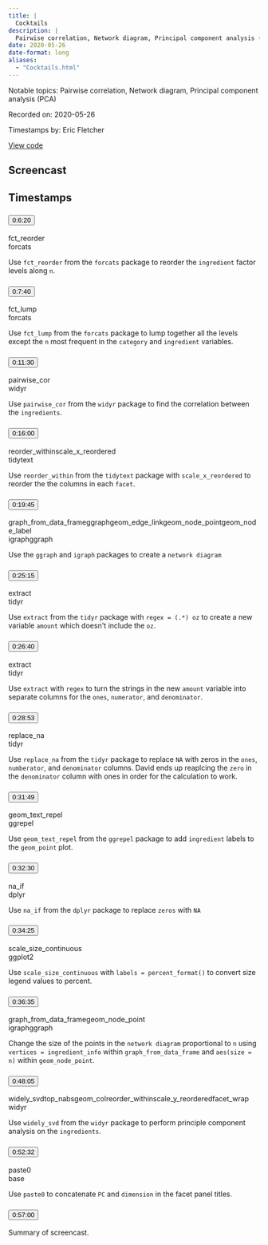 ```yaml
---
title: |
  Cocktails
description: |
  Pairwise correlation, Network diagram, Principal component analysis (PCA)
date: 2020-05-26
date-format: long
aliases:
  - "Cocktails.html"
---
```


Notable topics: Pairwise correlation, Network diagram, Principal component analysis (PCA)

Recorded on: 2020-05-26

Timestamps by: Eric Fletcher

[View code](https://github.com/dgrtwo/data-screencasts/blob/master/cocktails.Rmd)

## Screencast

<div id="yt-player" data-video-id="EC0SVkFB2OU"></div>

## Timestamps

```{=html}
<div id="topics">
  <div class="topic">
    <h3 id="ts-380">
      <button class="btn btn-link btn-timestamp" onClick="playerSkipToTimestamp(380, this)">0:6:20</button>
    </h3>
    <div class="topic_badges"><div><span class="badge-functions badge bg-info">fct_reorder</span></div><div><span class="badge-packages badge bg-primary">forcats</span></div></div>
    <div class="topic_description">
      <p>Use <code>fct_reorder</code> from the <code>forcats</code> package to reorder the <code>ingredient</code> factor levels along <code>n</code>.</p>

    </div>
  </div>
  <div class="topic">
    <h3 id="ts-460">
      <button class="btn btn-link btn-timestamp" onClick="playerSkipToTimestamp(460, this)">0:7:40</button>
    </h3>
    <div class="topic_badges"><div><span class="badge-functions badge bg-info">fct_lump</span></div><div><span class="badge-packages badge bg-primary">forcats</span></div></div>
    <div class="topic_description">
      <p>Use <code>fct_lump</code> from the <code>forcats</code> package to lump together all the levels except the <code>n</code> most frequent in the <code>category</code> and <code>ingredient</code> variables.</p>

    </div>
  </div>
  <div class="topic">
    <h3 id="ts-690">
      <button class="btn btn-link btn-timestamp" onClick="playerSkipToTimestamp(690, this)">0:11:30</button>
    </h3>
    <div class="topic_badges"><div><span class="badge-functions badge bg-info">pairwise_cor</span></div><div><span class="badge-packages badge bg-primary">widyr</span></div></div>
    <div class="topic_description">
      <p>Use <code>pairwise_cor</code> from the <code>widyr</code> package to find the correlation between the <code>ingredients</code>.</p>

    </div>
  </div>
  <div class="topic">
    <h3 id="ts-960">
      <button class="btn btn-link btn-timestamp" onClick="playerSkipToTimestamp(960, this)">0:16:00</button>
    </h3>
    <div class="topic_badges"><div><span class="badge-functions badge bg-info">reorder_within</span><span class="badge-functions badge bg-info">scale_x_reordered</span></div><div><span class="badge-packages badge bg-primary">tidytext</span></div></div>
    <div class="topic_description">
      <p>Use <code>reorder_within</code> from the <code>tidytext</code> package with <code>scale_x_reordered</code>  to reorder the the columns in each <code>facet</code>.</p>

    </div>
  </div>
  <div class="topic">
    <h3 id="ts-1185">
      <button class="btn btn-link btn-timestamp" onClick="playerSkipToTimestamp(1185, this)">0:19:45</button>
    </h3>
    <div class="topic_badges"><div><span class="badge-functions badge bg-info">graph_from_data_frame</span><span class="badge-functions badge bg-info">ggraph</span><span class="badge-functions badge bg-info">geom_edge_link</span><span class="badge-functions badge bg-info">geom_node_point</span><span class="badge-functions badge bg-info">geom_node_label</span></div><div><span class="badge-packages badge bg-primary">igraph</span><span class="badge-packages badge bg-primary">ggraph</span></div></div>
    <div class="topic_description">
      <p>Use the <code>ggraph</code> and <code>igraph</code> packages to create a <code>network diagram</code></p>

    </div>
  </div>
  <div class="topic">
    <h3 id="ts-1515">
      <button class="btn btn-link btn-timestamp" onClick="playerSkipToTimestamp(1515, this)">0:25:15</button>
    </h3>
    <div class="topic_badges"><div><span class="badge-functions badge bg-info">extract</span></div><div><span class="badge-packages badge bg-primary">tidyr</span></div></div>
    <div class="topic_description">
      <p>Use <code>extract</code> from the <code>tidyr</code> package with <code>regex = (.*) oz</code> to create a new variable <code>amount</code> which doesn't include the <code>oz</code>.</p>

    </div>
  </div>
  <div class="topic">
    <h3 id="ts-1600">
      <button class="btn btn-link btn-timestamp" onClick="playerSkipToTimestamp(1600, this)">0:26:40</button>
    </h3>
    <div class="topic_badges"><div><span class="badge-functions badge bg-info">extract</span></div><div><span class="badge-packages badge bg-primary">tidyr</span></div></div>
    <div class="topic_description">
      <p>Use <code>extract</code> with <code>regex</code> to turn the strings in the new <code>amount</code> variable into separate columns for the <code>ones</code>, <code>numerator</code>, and <code>denominator</code>.</p>

    </div>
  </div>
  <div class="topic">
    <h3 id="ts-1733">
      <button class="btn btn-link btn-timestamp" onClick="playerSkipToTimestamp(1733, this)">0:28:53</button>
    </h3>
    <div class="topic_badges"><div><span class="badge-functions badge bg-info">replace_na</span></div><div><span class="badge-packages badge bg-primary">tidyr</span></div></div>
    <div class="topic_description">
      <p>Use <code>replace_na</code> from the <code>tidyr</code> package to replace <code>NA</code> with zeros in the <code>ones</code>, <code>numberator</code>, and <code>denominator</code> columns. David ends up reaplcing the <code>zero</code> in the <code>denominator</code> column with ones in order for the calculation to work.</p>

    </div>
  </div>
  <div class="topic">
    <h3 id="ts-1909">
      <button class="btn btn-link btn-timestamp" onClick="playerSkipToTimestamp(1909, this)">0:31:49</button>
    </h3>
    <div class="topic_badges"><div><span class="badge-functions badge bg-info">geom_text_repel</span></div><div><span class="badge-packages badge bg-primary">ggrepel</span></div></div>
    <div class="topic_description">
      <p>Use <code>geom_text_repel</code> from the <code>ggrepel</code> package to add <code>ingredient</code> labels to the <code>geom_point</code> plot.</p>

    </div>
  </div>
  <div class="topic">
    <h3 id="ts-1950">
      <button class="btn btn-link btn-timestamp" onClick="playerSkipToTimestamp(1950, this)">0:32:30</button>
    </h3>
    <div class="topic_badges"><div><span class="badge-functions badge bg-info">na_if</span></div><div><span class="badge-packages badge bg-primary">dplyr</span></div></div>
    <div class="topic_description">
      <p>Use <code>na_if</code> from the <code>dplyr</code> package to replace <code>zeros</code> with <code>NA</code></p>

    </div>
  </div>
  <div class="topic">
    <h3 id="ts-2065">
      <button class="btn btn-link btn-timestamp" onClick="playerSkipToTimestamp(2065, this)">0:34:25</button>
    </h3>
    <div class="topic_badges"><div><span class="badge-functions badge bg-info">scale_size_continuous</span></div><div><span class="badge-packages badge bg-primary">ggplot2</span></div></div>
    <div class="topic_description">
      <p>Use <code>scale_size_continuous</code> with <code>labels = percent_format()</code> to convert size legend values to percent.</p>

    </div>
  </div>
  <div class="topic">
    <h3 id="ts-2195">
      <button class="btn btn-link btn-timestamp" onClick="playerSkipToTimestamp(2195, this)">0:36:35</button>
    </h3>
    <div class="topic_badges"><div><span class="badge-functions badge bg-info">graph_from_data_frame</span><span class="badge-functions badge bg-info">geom_node_point</span></div><div><span class="badge-packages badge bg-primary">igraph</span><span class="badge-packages badge bg-primary">ggraph</span></div></div>
    <div class="topic_description">
      <p>Change the size of the points in the <code>network diagram</code> proportional to <code>n</code> using <code>vertices = ingredient_info</code> within <code>graph_from_data_frame</code> and <code>aes(size = n)</code> within <code>geom_node_point</code>.</p>

    </div>
  </div>
  <div class="topic">
    <h3 id="ts-2885">
      <button class="btn btn-link btn-timestamp" onClick="playerSkipToTimestamp(2885, this)">0:48:05</button>
    </h3>
    <div class="topic_badges"><div><span class="badge-functions badge bg-info">widely_svd</span><span class="badge-functions badge bg-info">top_n</span><span class="badge-functions badge bg-info">abs</span><span class="badge-functions badge bg-info">geom_col</span><span class="badge-functions badge bg-info">reorder_within</span><span class="badge-functions badge bg-info">scale_y_reordered</span><span class="badge-functions badge bg-info">facet_wrap</span></div><div><span class="badge-packages badge bg-primary">widyr</span></div></div>
    <div class="topic_description">
      <p>Use <code>widely_svd</code> from the <code>widyr</code> package to perform principle component analysis on the <code>ingredients</code>.</p>

    </div>
  </div>
  <div class="topic">
    <h3 id="ts-3152">
      <button class="btn btn-link btn-timestamp" onClick="playerSkipToTimestamp(3152, this)">0:52:32</button>
    </h3>
    <div class="topic_badges"><div><span class="badge-functions badge bg-info">paste0</span></div><div><span class="badge-packages badge bg-primary">base</span></div></div>
    <div class="topic_description">
      <p>Use <code>paste0</code>  to concatenate <code>PC</code> and <code>dimension</code> in the facet panel titles.</p>

    </div>
  </div>
  <div class="topic">
    <h3 id="ts-3420">
      <button class="btn btn-link btn-timestamp" onClick="playerSkipToTimestamp(3420, this)">0:57:00</button>
    </h3>
    <div class="topic_badges"><div></div><div></div></div>
    <div class="topic_description">
      <p>Summary of screencast.</p>

    </div>
  </div>
</div>
```
     
<script>
// 2. This code loads the IFrame Player API code asynchronously.
var tag = document.createElement("script");

tag.src = "https://www.youtube.com/iframe_api";
var firstScriptTag = document.getElementsByTagName("script")[0];
firstScriptTag.parentNode.insertBefore(tag, firstScriptTag);

// 3. This function creates an <iframe> (and YouTube player)
//    after the API code downloads.
var videoId = document.getElementById("yt-player").dataset.videoId;
var player;
function onYouTubeIframeAPIReady() {
  player = new YT.Player("yt-player", {
    height: "486",
    width: "864",
    videoId: videoId,
    playerVars: {
      "playsinline": 1
    },
    events: {
      onStateChange: function(event) {
        if (event.data == YT.PlayerState.PLAYING) {
          followTimestamps()
        }
      }
    }
  });
}

function playerSkipToTimestamp(seconds, tsElement) {
  player.seekTo(seconds, true)
  tsElement.scrollIntoView()
  document.getElementById("screencast").scrollIntoView()
}

const timestamps = Array.from(document.querySelectorAll('.topic h3[id^="ts-"]'))
  .map(el => el.id.replace('ts-', ''))

function followTimestamps() {
  if (player.getPlayerState() !== 1) {
    return
  }
  const currentTime = `${Math.floor(player.getCurrentTime())}`
  if (timestamps.includes(currentTime)) {
    const el = document.getElementById(`ts-${currentTime}`)
    if (el) {
      el.scrollIntoView()
      document.getElementById("screencast").scrollIntoView()
    }
  }
  setTimeout(followTimestamps, 1000)
}
</script>
